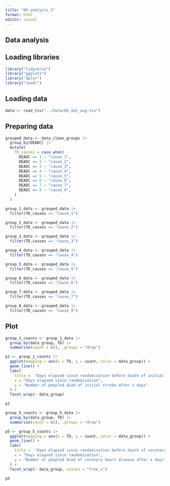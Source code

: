 ```yaml
---
title: "09_analysis_5"
format: html
editor: visual
---
```


## Data analysis

## Loading libraries

```r
library("tidyverse")
library("ggplot2")
library("dplyr")
library("readr")
```

## Loading data

```r
data <- read_tsv("../data/03_dat_aug.tsv")
```

## Preparing data

```r
grouped_data <- data_clean_groups |>
  group_by(DEADC) |>
  mutate(
    TD_causes = case_when(
      DEADC == 1 ~ "cause_1",
      DEADC == 2 ~ "cause_2",
      DEADC == 3 ~ "cause_3",
      DEADC == 4 ~ "cause_4",
      DEADC == 5 ~ "cause_5",
      DEADC == 6 ~ "cause_6",
      DEADC == 7 ~ "cause_7",
      DEADC == 8 ~ "cause_8",
    )
  )

group_1_data <- grouped_data |> 
  filter(TD_causes == "cause_1")

group_2_data <- grouped_data |>
  filter(TD_causes == "cause_2")

group_3_data <- grouped_data |>
  filter(TD_causes == "cause_3")

group_4_data <- grouped_data |>
  filter(TD_causes == "cause_4")

group_5_data <- grouped_data |>
  filter(TD_causes == "cause_5")

group_6_data <- grouped_data |>
  filter(TD_causes == "cause_6")

group_7_data <- grouped_data |>
  filter(TD_causes == "cause_7")

group_8_data <- grouped_data |>
  filter(TD_causes == "cause_8")
```

## Plot

```r
group_1_counts <- group_1_data |> 
  group_by(data_group, TD) |>
  summarise(count = n(), .groups = "drop")

p1 <- group_1_counts |> 
  ggplot(mapping = aes(x = TD, y = count, color = data_group)) + 
  geom_line() +
  labs(
    title =  "Days elapsed since randomisation before death of initial stroke",
    x = "Days elapsed since randomisation",
    y = "Number of peopled died of initial stroke after x days"
  ) +
  facet_wrap(~ data_group)

p1

group_5_counts <- group_5_data |> 
  group_by(data_group, TD) |>
  summarise(count = n(), .groups = "drop")

p5 <- group_5_counts |> 
  ggplot(mapping = aes(x = TD, y = count, color = data_group)) + 
  geom_line() +
  labs(
    title =  "Days elapsed since randomisation before death of coronary heart disease",
    x = "Days elapsed since randomisation",
    y = "Number of peopled died of coronary heart disease after x days"
  ) +
  facet_wrap(~ data_group, scales = "free_x")

p5

```
